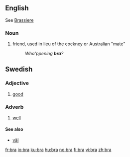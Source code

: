 ==English==
See [[Brassiere]]

===Noun===
{{en-noun}}

# {{slang}} friend, used in lieu of the cockney or Australian "mate"
#: ''Wha'ppening '''bra'''?''

==Swedish==
{{sv-adj|bra|bra|bra|bra|bättre|bäste|bästa|bäst}}
===Adjective===

# [[good]]

===Adverb===
#[[well]]

====See also====
*[[väl]]

[[fr:bra]]
[[io:bra]]
[[ku:bra]]
[[hu:bra]]
[[no:bra]]
[[fi:bra]]
[[vi:bra]]
[[zh:bra]]